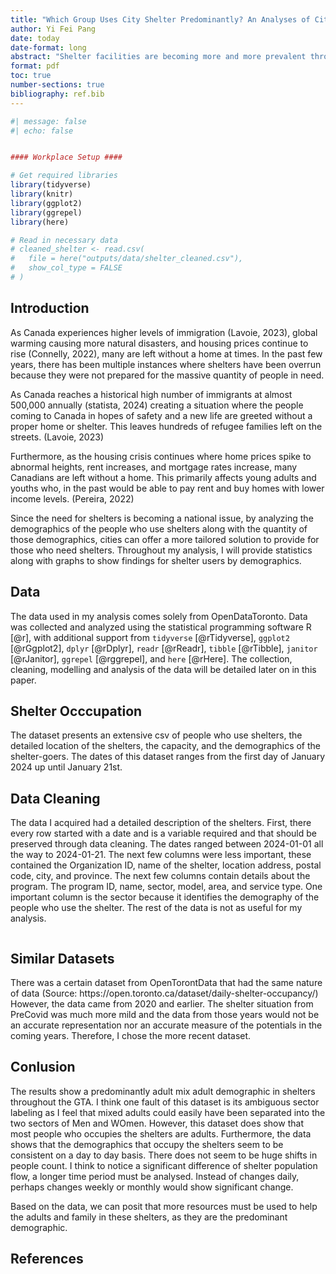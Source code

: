 ```yaml
---
title: "Which Group Uses City Shelter Predominantly? An Analyses of City Shelter Occupations"
author: Yi Fei Pang
date: today
date-format: long
abstract: "Shelter facilities are becoming more and more prevalent throughout the years. Based on the data from early-mid January of 2024, Mixed Adults seem to be the group that uses shelters the most followed by families and Youths use shelters the least. This suggests that there should be more resources in place that can help adults and families in these shelters, as well, maybe resources to help the youths so there will be less Mixed Adults in the shelters in the future."
format: pdf
toc: true
number-sections: true
bibliography: ref.bib
---
```


```r
#| message: false
#| echo: false


#### Workplace Setup ####

# Get required libraries
library(tidyverse)
library(knitr)
library(ggplot2)
library(ggrepel)
library(here)

# Read in necessary data
# cleaned_shelter <- read.csv(
#   file = here("outputs/data/shelter_cleaned.csv"),
#   show_col_type = FALSE
# )
```

## Introduction
As Canada experiences higher levels of immigration (Lavoie, 2023), global 
warming causing more natural disasters, and housing prices continue to 
rise (Connelly, 2022), many are left without a home at times. In the past few 
years, there has been multiple instances where shelters have been overrun 
because they were not prepared for the massive quantity of people in need.

As Canada reaches a historical high number of immigrants at almost 500,000
annually (statista, 2024) creating a situation where the people
coming to Canada in hopes of safety and a new life are greeted without a proper
home or shelter. This leaves hundreds of refugee families left on the streets.
(Lavoie, 2023)

Furthermore, as the housing crisis continues where home prices spike to 
abnormal heights, rent increases, and mortgage rates increase, many Canadians
are left without a home. This primarily affects young adults and youths who, 
in the past would be able to pay rent and buy homes with lower income levels.
(Pereira, 2022)

Since the need for shelters is becoming a national issue,
by analyzing the demographics of the people who use shelters along with the 
quantity of those demographics, cities can offer a more tailored solution to
provide for those who need shelters. Throughout my analysis, I will provide
statistics along with graphs to show findings for shelter users by demographics.

## Data
The data used in my analysis comes solely from OpenDataToronto.
Data was collected and analyzed using the statistical programming software R
[@r], with additional support from `tidyverse` [@rTidyverse], `ggplot2` 
[@rGgplot2], `dplyr` [@rDplyr], `readr` [@rReadr], 
`tibble` [@rTibble], `janitor` [@rJanitor], `ggrepel` [@rggrepel], and 
`here` [@rHere]. The collection, cleaning, modelling and analysis of the data
will be detailed later on in this paper.

## Shelter Occcupation
The dataset presents an extensive csv of people who use shelters, the detailed
location of the shelters, the capacity, and the demographics of the 
shelter-goers. The dates of this dataset ranges from the first day of January 
2024 up until January 21st.

## Data Cleaning
The data I acquired had a detailed description of the shelters. First, there
every row started with a date and is a variable required and that should be 
preserved through data cleaning. The dates ranged between 2024-01-01 all the way
to 2024-01-21. The next few columns were less important, these contained the 
Organization ID, name of the shelter, location address, postal code, city, and
province. The next few columns contain details about the program. The program 
ID, name, sector, model, area, and service type. One important column is the
sector because it identifies the demography of the people who use the shelter.
The rest of the data is not as useful for my analysis.

```r

```
## Similar Datasets
There was a certain dataset from OpenTorontData that had the same nature of data
(Source: https://open.toronto.ca/dataset/daily-shelter-occupancy/) However, the
data came from 2020 and earlier. The shelter situation from PreCovid was much
more mild and the data from those years would not be an accurate representation
nor an accurate measure of the potentials in the coming years. Therefore, I 
chose the more recent dataset.

## Conlusion
The results show a predominantly adult mix adult demographic in shelters
throughout the GTA. I think one fault of this dataset is its ambiguous sector
labeling as I feel that mixed adults could easily have been separated into the
two sectors of Men and WOmen. However, this dataset does show that most people
who occupies the shelters are adults. Furthermore, the data shows that the
demographics that occupy the shelters seem to be consistent on a day to day 
basis. There does not seem to be huge shifts in people count. I think to notice
a significant difference of shelter population flow, a longer time period must
be analysed. Instead of changes daily, perhaps changes weekly or monthly would
show significant change.

Based on the data, we can posit that more resources must be used to help the
adults and family in these shelters, as they are the predominant demographic. 

## References



